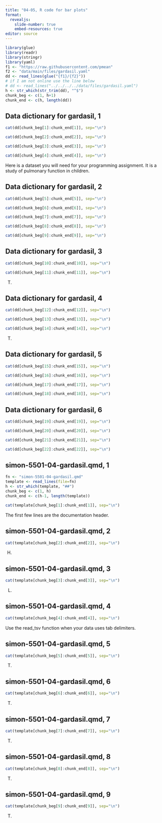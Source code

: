 ```yaml
---
title: "04-05, R code for bar plots"
format: 
  revealjs:
    slide-number: true
    embed-resources: true
editor: source
---
```


```r
library(glue)
library(readr)
library(stringr)
library(yaml)
f1 <- "https://raw.githubusercontent.com/pmean"
f2 <- "data/main/files/gardasil.yaml"
dd <- read_lines(glue("{f1}/{f2}"))
# if I am not online use the line below
# dd <- read_lines("../../../../data/files/gardasil.yaml")
h <- str_which(str_trim(dd), "^$")
chunk_beg <- c(1, h+1)
chunk_end <- c(h, length(dd))
```

## Data dictionary for gardasil, 1

```r
cat(dd[chunk_beg[1]:chunk_end[1]], sep="\n")
```

```r
cat(dd[chunk_beg[2]:chunk_end[2]], sep="\n")
```

```r
cat(dd[chunk_beg[3]:chunk_end[3]], sep="\n")
```

```r
cat(dd[chunk_beg[4]:chunk_end[4]], sep="\n")
```

:::notes
Here is a dataset you will need for your programming assignment. It is a study of pulmonary function in children.
:::

## Data dictionary for gardasil, 2

```r
cat(dd[chunk_beg[5]:chunk_end[5]], sep="\n")
```

```r
cat(dd[chunk_beg[6]:chunk_end[6]], sep="\n")
```

```r
cat(dd[chunk_beg[7]:chunk_end[7]], sep="\n")
```

```r
cat(dd[chunk_beg[8]:chunk_end[8]], sep="\n")
```

```r
cat(dd[chunk_beg[9]:chunk_end[9]], sep="\n")
```

:::notes

:::

## Data dictionary for gardasil, 3

```r
cat(dd[chunk_beg[10]:chunk_end[10]], sep="\n")
```

```r
cat(dd[chunk_beg[11]:chunk_end[11]], sep="\n")
```

:::notes
T.
:::

## Data dictionary for gardasil, 4

```r
cat(dd[chunk_beg[12]:chunk_end[12]], sep="\n")
```

```r
cat(dd[chunk_beg[13]:chunk_end[13]], sep="\n")
```

```r
cat(dd[chunk_beg[14]:chunk_end[14]], sep="\n")
```

:::notes
T.
:::

## Data dictionary for gardasil, 5

```r
cat(dd[chunk_beg[15]:chunk_end[15]], sep="\n")
```

```r
cat(dd[chunk_beg[16]:chunk_end[16]], sep="\n")
```

```r
cat(dd[chunk_beg[17]:chunk_end[17]], sep="\n")
```

```r
cat(dd[chunk_beg[18]:chunk_end[18]], sep="\n")
```

## Data dictionary for gardasil, 6

```r
cat(dd[chunk_beg[19]:chunk_end[19]], sep="\n")
```

```r
cat(dd[chunk_beg[20]:chunk_end[20]], sep="\n")
```

```r
cat(dd[chunk_beg[21]:chunk_end[21]], sep="\n")
```

```r
cat(dd[chunk_beg[22]:chunk_end[22]], sep="\n")
```

## simon-5501-04-gardasil.qmd, 1

```r
fn <- "simon-5501-04-gardasil.qmd"
template <- read_lines(file=fn)
h <- str_which(template, "##")
chunk_beg <- c(1, h)
chunk_end <- c(h-1, length(template))
```

```r
cat(template[chunk_beg[1]:chunk_end[1]], sep="\n")
```

:::notes
The first few lines are the documentation header.
:::

## simon-5501-04-gardasil.qmd, 2

```r
cat(template[chunk_beg[2]:chunk_end[2]], sep="\n")
```

:::notes
H.
:::

## simon-5501-04-gardasil.qmd, 3

```r
cat(template[chunk_beg[3]:chunk_end[3]], sep="\n")
```

:::notes
L.
:::

## simon-5501-04-gardasil.qmd, 4

```r
cat(template[chunk_beg[4]:chunk_end[4]], sep="\n")
```

:::notes
Use the read_tsv function when your data uses tab delimiters.
:::

## simon-5501-04-gardasil.qmd, 5

```r
cat(template[chunk_beg[5]:chunk_end[5]], sep="\n")
```
:::notes
T. 
:::

## simon-5501-04-gardasil.qmd, 6

```r
cat(template[chunk_beg[6]:chunk_end[6]], sep="\n")
```

:::notes
T.
:::

## simon-5501-04-gardasil.qmd, 7

```r
cat(template[chunk_beg[7]:chunk_end[7]], sep="\n")
```

:::notes
T.
:::

## simon-5501-04-gardasil.qmd, 8

```r
cat(template[chunk_beg[8]:chunk_end[8]], sep="\n")
```

:::notes
T.
:::

## simon-5501-04-gardasil.qmd, 9

```r
cat(template[chunk_beg[9]:chunk_end[9]], sep="\n")
```

:::notes
T.
:::

